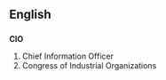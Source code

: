 ==English==
==={{initialism}}===
'''CIO'''

#Chief Information Officer
#Congress of Industrial Organizations